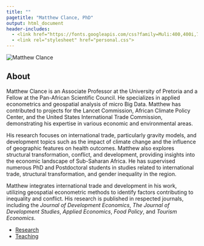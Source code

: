 ---
title: ""
pagetitle: "Matthew Clance, PhD"
output: html_document
header-includes:
  - <link href="https://fonts.googleapis.com/css?family=Muli:400,400i,700&display=swap" rel="stylesheet">
  - <link rel="stylesheet" href="personal.css">
---


<!-- Google tag (gtag.js) -->
<script async src="https://www.googletagmanager.com/gtag/js?id=G-FEVK27LWND"></script>
<script>
  window.dataLayer = window.dataLayer || [];
  function gtag(){dataLayer.push(arguments);}
  gtag('js', new Date());

  gtag('config', 'G-FEVK27LWND');
</script>

<div class="profile-container">
  <img src="images/mc.png" alt="Matthew Clance" class="profile-image">
  <div class="profile-text">
  
<p>

## About

Matthew Clance is an Associate Professor at the University of Pretoria and a Fellow at the Pan-African Scientific Council. He specializes in applied econometrics and geospatial analysis of micro Big Data. Matthew has contributed to projects for the Lancet Commission, African Climate Policy Center, and the United States International Trade Commission, demonstrating his expertise in various economic and environmental areas.
    
His research focuses on international trade, particularly gravity models, and development topics such as the impact of climate change and the influence of geographic features on health outcomes. Matthew also explores structural transformation, conflict, and development, providing insights into the economic landscape of Sub-Saharan Africa. He has supervised numerous PhD and Postdoctoral students in studies related to international trade, structural transformation, and gender inequality in the region.
    
Matthew integrates international trade and development in his work, utilizing geospatial econometric methods to identify factors contributing to inequality and conflict. His research is published in respected journals, including the *Journal of Development Economics*, *The Journal of Development Studies*, *Applied Economics*, *Food Policy*, and *Tourism Economics*.

- [Research](research.html){.large-link}
- [Teaching](teaching.html){.large-link}
</p>
  </div>
</div>


